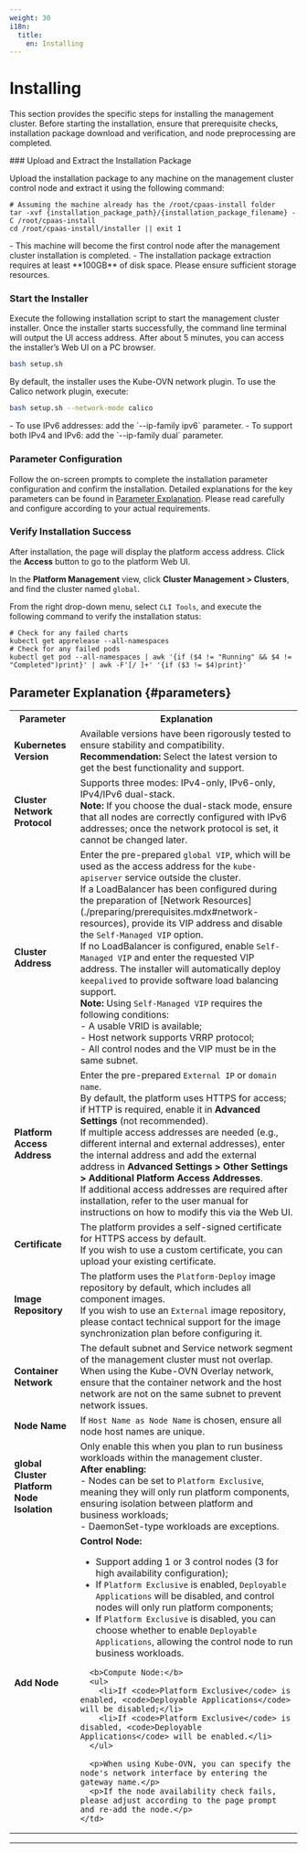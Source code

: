 ```yaml
---
weight: 30
i18n:
  title:
    en: Installing
---
```


# Installing

This section provides the specific steps for installing the management cluster. Before starting the installation, ensure that prerequisite checks, installation package download and verification, and node preprocessing are completed.

<Steps>
### Upload and Extract the Installation Package

Upload the installation package to any machine on the management cluster control node and extract it using the following command:

```shell
# Assuming the machine already has the /root/cpaas-install folder
tar -xvf {installation_package_path}/{installation_package_filename} -C /root/cpaas-install
cd /root/cpaas-install/installer || exit 1
```

<Directive type="info" title="INFO">
- This machine will become the first control node after the management cluster installation is completed.
- The installation package extraction requires at least **100GB** of disk space. Please ensure sufficient storage resources.
</Directive>

### Start the Installer

Execute the following installation script to start the management cluster installer. Once the installer starts successfully, the command line terminal will output the UI access address. After about 5 minutes, you can access the installer’s Web UI on a PC browser.

```bash
bash setup.sh
```

By default, the installer uses the Kube-OVN network plugin. To use the Calico network plugin, execute:

```bash
bash setup.sh --network-mode calico
```

<Directive type="note" title="Other Parameters">
- To use IPv6 addresses: add the `--ip-family ipv6` parameter.
- To support both IPv4 and IPv6: add the `--ip-family dual` parameter.
</Directive>

### Parameter Configuration

Follow the on-screen prompts to complete the installation parameter configuration and confirm the installation. Detailed explanations for the key parameters can be found in [Parameter Explanation](#parameters). Please read carefully and configure according to your actual requirements.

### Verify Installation Success

After installation, the page will display the platform access address. Click the **Access** button to go to the platform Web UI.

In the **Platform Management** view, click **Cluster Management > Clusters**, and find the cluster named `global`.

From the right drop-down menu, select `CLI Tools`, and execute the following command to verify the installation status:

```shell
# Check for any failed charts
kubectl get apprelease --all-namespaces
# Check for any failed pods
kubectl get pod --all-namespaces | awk '{if ($4 != "Running" && $4 != "Completed")print}' | awk -F'[/ ]+' '{if ($3 != $4)print}'
```
</Steps>

## Parameter Explanation \{#parameters}
<table>
  <tr>
    <th style={{ whiteSpace: 'nowrap' }}>Parameter</th>
    <th style={{ whiteSpace: 'nowrap' }}>Explanation</th>
  </tr>
  <tr>
    <td><b>Kubernetes Version</b></td>
    <td>
      Available versions have been rigorously tested to ensure stability and compatibility.<br />
      <b>Recommendation:</b> Select the latest version to get the best functionality and support.
    </td>
  </tr>
  <tr>
    <td><b>Cluster Network Protocol</b></td>
    <td>
      Supports three modes: IPv4-only, IPv6-only, IPv4/IPv6 dual-stack.<br />
      <b>Note:</b> If you choose the dual-stack mode, ensure that all nodes are correctly configured with IPv6 addresses; once the network protocol is set, it cannot be changed later.
    </td>
  </tr>
  <tr>
    <td><b>Cluster Address</b></td>
    <td>
      Enter the pre-prepared <code>global VIP</code>, which will be used as the access address for the <code>kube-apiserver</code> service outside the cluster.<br />
      If a LoadBalancer has been configured during the preparation of [Network Resources](./preparing/prerequisites.mdx#network-resources), provide its VIP address and disable the <code>Self-Managed VIP</code> option.<br />
      If no LoadBalancer is configured, enable <code>Self-Managed VIP</code> and enter the requested VIP address. The installer will automatically deploy <code>keepalived</code> to provide software load balancing support.<br />
      <b>Note:</b> Using <code>Self-Managed VIP</code> requires the following conditions:<br />
      - A usable VRID is available;<br />
      - Host network supports VRRP protocol;<br />
      - All control nodes and the VIP must be in the same subnet.
    </td>
  </tr>
  <tr>
    <td><b>Platform Access Address</b></td>
    <td>
      Enter the pre-prepared <code>External IP</code> or <code>domain name</code>.<br />
      By default, the platform uses HTTPS for access; if HTTP is required, enable it in <b>Advanced Settings</b> (not recommended).<br />
      If multiple access addresses are needed (e.g., different internal and external addresses), enter the internal address and add the external address in <b>Advanced Settings &gt; Other Settings &gt; Additional Platform Access Addresses</b>.<br />
      If additional access addresses are required after installation, refer to the user manual for instructions on how to modify this via the Web UI.
    </td>
  </tr>
  <tr>
    <td><b>Certificate</b></td>
    <td>
      The platform provides a self-signed certificate for HTTPS access by default.<br />
      If you wish to use a custom certificate, you can upload your existing certificate.
    </td>
  </tr>
  <tr>
    <td><b>Image Repository</b></td>
    <td>
      The platform uses the <code>Platform-Deploy</code> image repository by default, which includes all component images.<br />
      If you wish to use an <code>External</code> image repository, please contact technical support for the image synchronization plan before configuring it.
    </td>
  </tr>
  <tr>
    <td><b>Container Network</b></td>
    <td>
      The default subnet and Service network segment of the management cluster must not overlap.<br />
      When using the Kube-OVN Overlay network, ensure that the container network and the host network are not on the same subnet to prevent network issues.
    </td>
  </tr>
  <tr>
    <td><b>Node Name</b></td>
    <td>
      If <code>Host Name as Node Name</code> is chosen, ensure all node host names are unique.
    </td>
  </tr>
  <tr>
    <td><b>global Cluster Platform Node Isolation</b></td>
    <td>
      Only enable this when you plan to run business workloads within the management cluster.<br />
      <b>After enabling:</b><br />
      - Nodes can be set to <code>Platform Exclusive</code>, meaning they will only run platform components, ensuring isolation between platform and business workloads;<br />
      - DaemonSet-type workloads are exceptions.
    </td>
  </tr>
  <tr>
    <td><b>Add Node</b></td>
    <td>
      <b>Control Node:</b>
      <ul>
        <li>Support adding 1 or 3 control nodes (3 for high availability configuration);</li>
        <li>If <code>Platform Exclusive</code> is enabled, <code>Deployable Applications</code> will be disabled, and control nodes will only run platform components;</li>
        <li>If <code>Platform Exclusive</code> is disabled, you can choose whether to enable <code>Deployable Applications</code>, allowing the control node to run business workloads.</li>
      </ul>

      <b>Compute Node:</b>
      <ul>
        <li>If <code>Platform Exclusive</code> is enabled, <code>Deployable Applications</code> will be disabled;</li>
        <li>If <code>Platform Exclusive</code> is disabled, <code>Deployable Applications</code> will be enabled.</li>
      </ul>

      <p>When using Kube-OVN, you can specify the node's network interface by entering the gateway name.</p>
      <p>If the node availability check fails, please adjust according to the page prompt and re-add the node.</p>
    </td>
  </tr>
</table>

---
